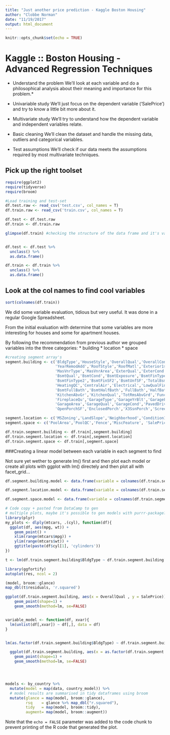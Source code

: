 ```yaml
---
title: "Just another price prediction - Kaggle Boston Housing"
author: "Clobbe Norman"
date: "11/19/2017"
output: html_document
---
```


```r
knitr::opts_chunk$set(echo = TRUE)
```

# Kaggle :: Boston Housing - Advanced Regression Techniques


* Understand the problem
We'll look at each variable and do a philosophical analysis about their meaning and importance for this problem.*

* Univariable study
We'll just focus on the dependent variable ('SalePrice') and try to know a little bit more about it.

* Multivariate study
We'll try to understand how the dependent variable and independent variables relate.

* Basic cleaning
We'll clean the dataset and handle the missing data, outliers and categorical variables.

* Test assumptions
We'll check if our data meets the assumptions required by most multivariate techniques.

## Pick up the right toolset
```r
require(ggplot2)
require(tidyverse)
require(broom)

#Load training and test-set
df.test.raw <- read_csv('test.csv', col_names = T)
df.train.raw <- read_csv('train.csv', col_names = T)

df.test <- df.test.raw
df.train <- df.train.raw

glimpse(df.train) #checking the structure of the data frame and it's variables


df.test <- df.test %>% 
  unclass() %>% 
  as.data.frame()

df.train <- df.train %>% 
  unclass() %>% 
  as.data.frame()


```

## Look at the col names to find cool variables
```r
sort(colnames(df.train))
```
We did some variable evaluation, tidious but very useful. It was done in a regular Google Spreadsheet.

From the initial evaluation with determine that some variables are more interesting for houses and some for apartment houses. 

By following the recommendation from previous author we grouped variables into the three categories:
* building
* location
* space

```r
#creating segment array's
segment.building <- c('BldgType','HouseStyle','OverallQual','OverallCond','YearBuilt',
                      'YearRemodAdd','RoofStyle','RoofMatl','Exterior1st','Exterior2nd',
                      'MasVnrType','MasVnrArea','ExterQual','ExterCond','Foundation',
                      'BsmtQual','BsmtCond','BsmtExposure','BsmtFinType1','BsmtFinSF1',
                      'BsmtFinType2','BsmtFinSF2','BsmtUnfSF','TotalBsmtSF','Heating',
                      'HeatingQC','CentralAir','Electrical','LowQualFinSF','GrLivArea',
                      'BsmtFullBath','BsmtHalfBath','FullBath','HalfBath','BedroomAbvGr',
                      'KitchenAbvGr','KitchenQual','TotRmsAbvGrd','Functional','Fireplaces',
                      'FireplaceQu','GarageType','GarageYrBlt','GarageFinish','GarageCars',
                      'GarageArea','GarageQual','GarageCond','PavedDrive','WoodDeckSF',
                      'OpenPorchSF','EnclosedPorch','X3SsnPorch','ScreenPorch','MiscVal','SalePrice')

segment.location <- c('MSZoning','LandSlope','Neighborhood','Condition1','Condition2', 'SalePrice')
segment.space <- c('PoolArea','PoolQC','Fence','MiscFeature', 'SalePrice')

```


```r
df.train.segment.building <- df.train[,segment.building]
df.train.segment.location <- df.train[,segment.location]
df.train.segment.space <- df.train[,segment.space]
```

###Creating a linear model between each variable in each segment to find 

Not sure yet wether to generate lm() first and then plot each model or create all plots with ggplot with lm() directely and then plot all with facet_grid…

```r
df.segment.building.model <- data.frame(variable = colnames(df.train.segment.building), model = 'na', rsq = 'na')

df.segment.location.model <- data.frame(variable = colnames(df.train.segment.location), model = 'na', rsq = 'na')

df.segment.space.model <- data.frame(variable = colnames(df.train.segment.space), model = 'na', rsq = 'na')

# Code copy + pasted from DataCamp to gen
# multiple plots, maybe it's possible to gen models with purrr-package?
library(plyr)
my_plots <- dlply(mtcars, .(cyl), function(df){
  ggplot(df, aes(mpg, wt)) +
    geom_point() +
    xlim(range(mtcars$mpg)) +
    ylim(range(mtcars$wt)) +
    ggtitle(paste(df$cyl[1], 'cylinders'))
})

t <- lm(df.train.segment.building$BldgType ~ df.train.segment.building[,ncol(df.train.segment.building)], data = df.train.segment.building)

library(ggfortify)
autoplot(res, ncol = 2)

(model, broom::glance)
map_dbl(t$residuals, 'r.squared')

ggplot(df.train.segment.building, aes(x = OverallQual , y = SalePrice)) +
    geom_point(shape=1) +
    geom_smooth(method=lm, se=FALSE)


variable_model <- function(df, xvar){
  lm(unlist(df[,xvar]) ~ df[,], data = df)
}


lm(as.factor(df.train.segment.building$BldgType) ~ df.train.segment.building$SalePrice, data = df.train.segment.building)

  ggplot(df.train.segment.building, aes(x = as.factor(df.train.segment.building[,segment.building[i]] , y = SalePrice)) +
    geom_point(shape=1) +
    geom_smooth(method=lm, se=FALSE)




models <- by_country %>% 
  mutate(model = map(data, country_model)) %>%
  # model results are summarised in tidy dataframes using broom
  mutate(glance = map(model, broom::glance),
         rsq    = glance %>% map_dbl("r.squared"),
         tidy   = map(model, broom::tidy),
         augment= map(model, broom::augment))

```

Note that the `echo = FALSE` parameter was added to the code chunk to prevent printing of the R code that generated the plot.
